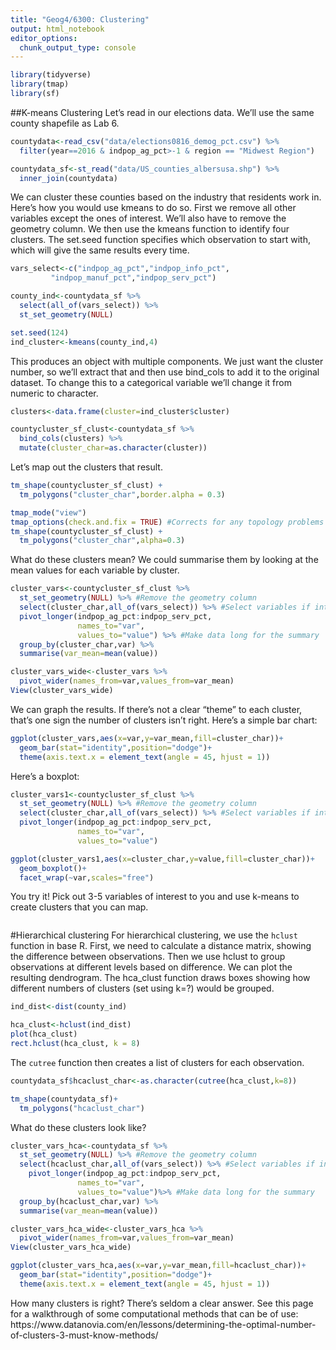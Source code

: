 ```yaml
---
title: "Geog4/6300: Clustering"
output: html_notebook
editor_options: 
  chunk_output_type: console
---
```


```r
library(tidyverse)
library(tmap)
library(sf)
```

##K-means Clustering
Let's read in our elections data. We'll use the same county shapefile as Lab 6.

```r
countydata<-read_csv("data/elections0816_demog_pct.csv") %>%
  filter(year==2016 & indpop_ag_pct>-1 & region == "Midwest Region")

countydata_sf<-st_read("data/US_counties_albersusa.shp") %>%
  inner_join(countydata)
```

We can cluster these counties based on the industry that residents work in. Here's how you would use kmeans to do so. First we remove all other variables except the ones of interest. We'll also have to remove the geometry column. We then use the kmeans function to identify four clusters. The set.seed function specifies which observation to start with, which will give the same results every time.

```r
vars_select<-c("indpop_ag_pct","indpop_info_pct",
         "indpop_manuf_pct","indpop_serv_pct")

county_ind<-countydata_sf %>%
  select(all_of(vars_select)) %>%
  st_set_geometry(NULL)

set.seed(124)
ind_cluster<-kmeans(county_ind,4)
```

This produces an object with multiple components. We just want the cluster number, so we'll extract that and then use bind_cols to add it to the original dataset. To change this to a categorical variable we'll change it from numeric to character.

```r
clusters<-data.frame(cluster=ind_cluster$cluster)

countycluster_sf_clust<-countydata_sf %>%
  bind_cols(clusters) %>%
  mutate(cluster_char=as.character(cluster)) 
```

Let's map out the clusters that result.

```r
tm_shape(countycluster_sf_clust) + 
  tm_polygons("cluster_char",border.alpha = 0.3)

tmap_mode("view")
tmap_options(check.and.fix = TRUE) #Corrects for any topology problems
tm_shape(countycluster_sf_clust) + 
  tm_polygons("cluster_char",alpha=0.3)
```

What do these clusters mean? We could summarise them by looking at the mean values for each variable by cluster.

```r
cluster_vars<-countycluster_sf_clust %>%
  st_set_geometry(NULL) %>% #Remove the geometry column
  select(cluster_char,all_of(vars_select)) %>% #Select variables if interest
  pivot_longer(indpop_ag_pct:indpop_serv_pct,
               names_to="var",
               values_to="value") %>% #Make data long for the summary
  group_by(cluster_char,var) %>%
  summarise(var_mean=mean(value)) 

cluster_vars_wide<-cluster_vars %>%
  pivot_wider(names_from=var,values_from=var_mean)
View(cluster_vars_wide)
```

We can graph the results. If there's not a clear "theme" to each cluster, that's one sign the number of clusters isn't right. Here's a simple bar chart:

```r
ggplot(cluster_vars,aes(x=var,y=var_mean,fill=cluster_char))+
  geom_bar(stat="identity",position="dodge")+
  theme(axis.text.x = element_text(angle = 45, hjust = 1))
```

Here's a boxplot:

```r
cluster_vars1<-countycluster_sf_clust %>%
  st_set_geometry(NULL) %>% #Remove the geometry column
  select(cluster_char,all_of(vars_select)) %>% #Select variables if interest
  pivot_longer(indpop_ag_pct:indpop_serv_pct,
               names_to="var",
               values_to="value")

ggplot(cluster_vars1,aes(x=cluster_char,y=value,fill=cluster_char))+
  geom_boxplot()+
  facet_wrap(~var,scales="free")
```


You try it! Pick out 3-5 variables of interest to you and use k-means to create clusters that you can map.

```r

```

#Hierarchical clustering
For hierarchical clustering, we use the `hclust` function in base R. First, we need to calculate a distance matrix, showing the difference between observations. Then we use hclust to group observations at different levels based on difference. We can plot the resulting dendrogram. The hca_clust function draws boxes showing how different numbers of clusters (set using k=?) would be grouped.

```r
ind_dist<-dist(county_ind)

hca_clust<-hclust(ind_dist)
plot(hca_clust)
rect.hclust(hca_clust, k = 8)
```

The `cutree` function then creates a list of clusters for each observation.

```r
countydata_sf$hcaclust_char<-as.character(cutree(hca_clust,k=8))

tm_shape(countydata_sf)+
  tm_polygons("hcaclust_char")
```

What do these clusters look like?

```r
cluster_vars_hca<-countydata_sf %>%
  st_set_geometry(NULL) %>% #Remove the geometry column
  select(hcaclust_char,all_of(vars_select)) %>% #Select variables if interest
    pivot_longer(indpop_ag_pct:indpop_serv_pct,
               names_to="var",
               values_to="value")%>% #Make data long for the summary
  group_by(hcaclust_char,var) %>%
  summarise(var_mean=mean(value)) 

cluster_vars_hca_wide<-cluster_vars_hca %>%
  pivot_wider(names_from=var,values_from=var_mean)
View(cluster_vars_hca_wide)

ggplot(cluster_vars_hca,aes(x=var,y=var_mean,fill=hcaclust_char))+
  geom_bar(stat="identity",position="dodge")+
  theme(axis.text.x = element_text(angle = 45, hjust = 1))
```

How many clusters is right? There's seldom a clear answer. See this page for a walkthrough of some computational methods that can be of use: https://www.datanovia.com/en/lessons/determining-the-optimal-number-of-clusters-3-must-know-methods/
